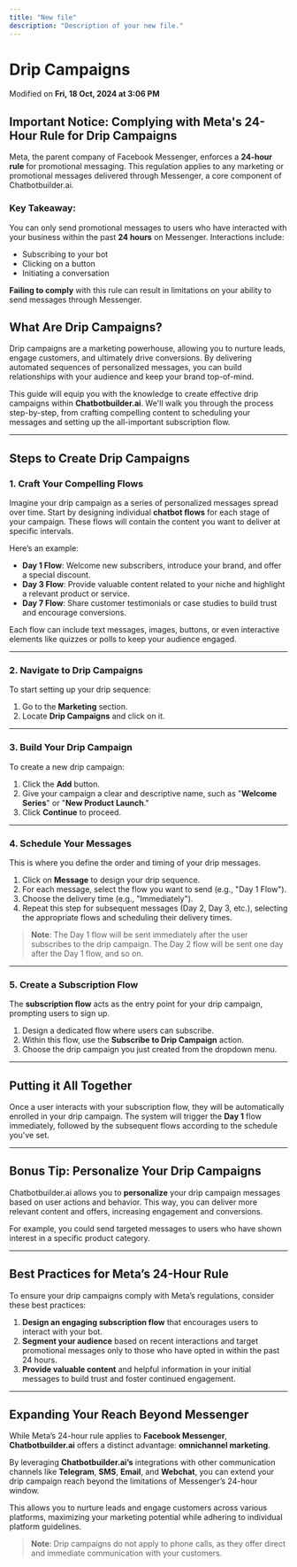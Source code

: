 ```yaml
---
title: "New file"
description: "Description of your new file."
---
```



# Drip Campaigns

Modified on **Fri, 18 Oct, 2024 at 3:06 PM**

## Important Notice: Complying with Meta's 24-Hour Rule for Drip Campaigns

Meta, the parent company of Facebook Messenger, enforces a **24-hour rule** for promotional messaging. This regulation applies to any marketing or promotional messages delivered through Messenger, a core component of Chatbotbuilder.ai.

### Key Takeaway:

You can only send promotional messages to users who have interacted with your business within the past **24 hours** on Messenger. Interactions include:

- Subscribing to your bot
- Clicking on a button
- Initiating a conversation

**Failing to comply** with this rule can result in limitations on your ability to send messages through Messenger.

## What Are Drip Campaigns?

Drip campaigns are a marketing powerhouse, allowing you to nurture leads, engage customers, and ultimately drive conversions. By delivering automated sequences of personalized messages, you can build relationships with your audience and keep your brand top-of-mind.

This guide will equip you with the knowledge to create effective drip campaigns within **Chatbotbuilder.ai**. We'll walk you through the process step-by-step, from crafting compelling content to scheduling your messages and setting up the all-important subscription flow.

---

## Steps to Create Drip Campaigns

### 1\. Craft Your Compelling Flows

Imagine your drip campaign as a series of personalized messages spread over time. Start by designing individual **chatbot flows** for each stage of your campaign. These flows will contain the content you want to deliver at specific intervals.

Here’s an example:

- **Day 1 Flow**: Welcome new subscribers, introduce your brand, and offer a special discount.
- **Day 3 Flow**: Provide valuable content related to your niche and highlight a relevant product or service.
- **Day 7 Flow**: Share customer testimonials or case studies to build trust and encourage conversions.

Each flow can include text messages, images, buttons, or even interactive elements like quizzes or polls to keep your audience engaged.

---

### 2\. Navigate to Drip Campaigns

To start setting up your drip sequence:

1. Go to the **Marketing** section.
2. Locate **Drip Campaigns** and click on it.

---

### 3\. Build Your Drip Campaign

To create a new drip campaign:

1. Click the **Add** button.
2. Give your campaign a clear and descriptive name, such as "**Welcome Series**" or "**New Product Launch**."
3. Click **Continue** to proceed.

---

### 4\. Schedule Your Messages

This is where you define the order and timing of your drip messages.

1. Click on **Message** to design your drip sequence.
2. For each message, select the flow you want to send (e.g., "Day 1 Flow").
3. Choose the delivery time (e.g., "Immediately").
4. Repeat this step for subsequent messages (Day 2, Day 3, etc.), selecting the appropriate flows and scheduling their delivery times.

> **Note**: The Day 1 flow will be sent immediately after the user subscribes to the drip campaign. The Day 2 flow will be sent one day after the Day 1 flow, and so on.

---

### 5\. Create a Subscription Flow

The **subscription flow** acts as the entry point for your drip campaign, prompting users to sign up.

1. Design a dedicated flow where users can subscribe.
2. Within this flow, use the **Subscribe to Drip Campaign** action.
3. Choose the drip campaign you just created from the dropdown menu.

---

## Putting it All Together

Once a user interacts with your subscription flow, they will be automatically enrolled in your drip campaign. The system will trigger the **Day 1** flow immediately, followed by the subsequent flows according to the schedule you've set.

---

## Bonus Tip: Personalize Your Drip Campaigns

Chatbotbuilder.ai allows you to **personalize** your drip campaign messages based on user actions and behavior. This way, you can deliver more relevant content and offers, increasing engagement and conversions.

For example, you could send targeted messages to users who have shown interest in a specific product category.

---

## Best Practices for Meta’s 24-Hour Rule

To ensure your drip campaigns comply with Meta’s regulations, consider these best practices:

1. **Design an engaging subscription flow** that encourages users to interact with your bot.
2. **Segment your audience** based on recent interactions and target promotional messages only to those who have opted in within the past 24 hours.
3. **Provide valuable content** and helpful information in your initial messages to build trust and foster continued engagement.

---

## Expanding Your Reach Beyond Messenger

While Meta’s 24-hour rule applies to **Facebook Messenger**, **Chatbotbuilder.ai** offers a distinct advantage: **omnichannel marketing**.

By leveraging **Chatbotbuilder.ai’s** integrations with other communication channels like **Telegram**, **SMS**, **Email**, and **Webchat**, you can extend your drip campaign reach beyond the limitations of Messenger’s 24-hour window.

This allows you to nurture leads and engage customers across various platforms, maximizing your marketing potential while adhering to individual platform guidelines.

> **Note**: Drip campaigns do not apply to phone calls, as they offer direct and immediate communication with your customers.